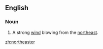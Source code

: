 ==English==
===Noun===
{{en-noun}}
# A strong [[wind]] blowing from the [[northeast]].

[[zh:northeaster]]